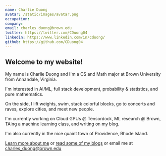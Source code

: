 ```yaml
---
name: Charlie Duong
avatar: /static/images/avatar.png
occupation:
company:
email: charles_duong@brown.edu
twitter: https://twitter.com/CDuong04
linkedin: https://www.linkedin.com/in/cduong/
github: https://github.com/CDuong04
---
```


## Welcome to my website!

My name is Charlie Duong and I'm a CS and Math major at Brown University from Annandale, Virginia.

I'm interested in AI/ML, full stack development, probability & statistics, and pure mathematics.

On the side, I lift weights, swim, stack colorful blocks, go to concerts and raves, explore cities, and meet new people.

I'm currently working on Cloud GPUs @ Tensordock, ML research @ Brown, TAing a machine learning class, and writing on my blog.

I'm also currently in the nice quaint town of Providence, Rhode Island.

[Learn more about me](/about) or [read some of my blogs](/blog) or email me at [charles_duong@brown.edu](mailto:charles_duong@brown.edu)
